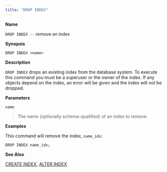 ```yaml
---
title: "DROP INDEX"
---
```


<div id="drop_index" class="registered_link"></div>


**Name**

`DROP INDEX --` remove an index

**Synopsis**

``` text
DROP INDEX <name>
```

**Description**

`DROP INDEX` drops an existing index from the database system. To execute this command you must be a superuser or the owner of the index. If any objects depend on the index, an error will be given and the index will not be dropped.

**Parameters**

`name`

> The name (optionally schema-qualified) of an index to remove.

**Examples**

This command will remove the index, `name_idx`:

``` text
DROP INDEX name_idx;
```

**See Also**

[CREATE INDEX](#create_index), [ALTER INDEX](#alter_index)
